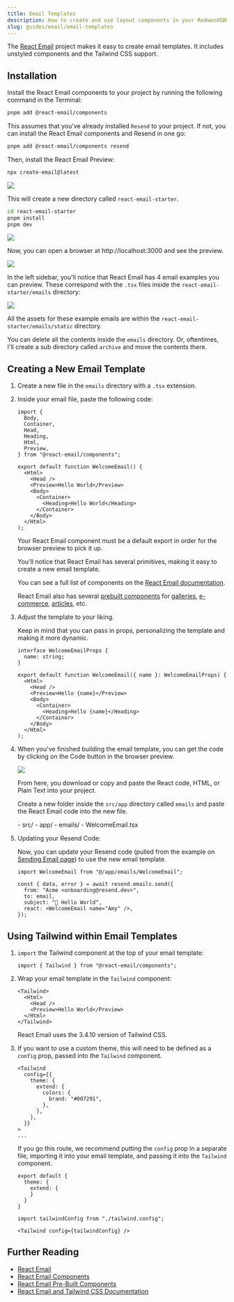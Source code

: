 ```yaml
---
title: Email Templates
description: How to create and use layout components in your RedwoodSDK project
slug: guides/email/email-templates
---
```



The [React Email](https://react.email/) project makes it easy to create email templates. It includes unstyled components and the Tailwind CSS support.

## Installation

Install the React Email components to your project by running the following command in the Terminal:

```bash
pnpm add @react-email/components
```

This assumes that you've already installed `Resend` to your project. If not, you can install the React Email components and Resend in one go:

```bash
pnpm add @react-email/components resend
```

Then, install the React Email Preview:

```bash
npx create-email@latest
```

![](./images/installed-react-email.png)

This will create a new directory called `react-email-starter`.

```bash
cd react-email-starter
pnpm install
pnpm dev
```

![](./images/react-email-dev.png)

Now, you can open a browser at http://localhost:3000 and see the preview.

![](./images/react-email-preview-in-browser.png)

In the left sidebar, you'll notice that React Email has 4 email examples you can preview. These correspond with the `.tsx` files inside the `react-email-starter/emails` directory:

![](./images/react-email-template-files.png)

All the assets for these example emails are within the `react-email-starter/emails/static` directory.

You can delete all the contents inside the `emails` directory. Or, oftentimes, I'll create a sub directory called `archive` and move the contents there.

## Creating a New Email Template

<Steps>

1. Create a new file in the `emails` directory with a `.tsx` extension.

2. Inside your email file, paste the following code:

    ```tsx title="src/emails/welcome-email.tsx"
    import {
      Body,
      Container,
      Head,
      Heading,
      Html,
      Preview,
    } from "@react-email/components";

    export default function WelcomeEmail() {
      <Html>
        <Head />
        <Preview>Hello World</Preview>
        <Body>
          <Container>
            <Heading>Hello World</Heading>
          </Container>
        </Body>
      </Html>
    );
    ```

    <Aside type="caution" title="Default Export">
    Your React Email component must be a default export in order for the browser preview to pick it up.
    </Aside>

    You'll notice that React Email has several primitives, making it easy to create a new email template.

    You can see a full list of components on the [React Email documentation](https://react.email/docs/introduction).

    React Email also has several [prebuilt components](https://react.email/components) for [galleries](https://react.email/components/gallery), [e-commerce](https://react.email/components/ecommerce), [articles](https://react.email/components/articles), etc.

3. Adjust the template to your liking.

    Keep in mind that you can pass in props, personalizing the template and making it more dynamic.

    ```tsx title="src/emails/welcome-email.tsx" startLineNumber={10}
    interface WelcomeEmailProps {
      name: string;
    }

    export default function WelcomeEmail({ name }: WelcomeEmailProps) {
      <Html>
        <Head />
        <Preview>Hello {name}</Preview>
        <Body>
          <Container>
            <Heading>Hello {name}</Heading>
          </Container>
        </Body>
      </Html>
    );
    ```

4. When you've finished building the email template, you can get the code by clicking on the Code button in the browser preview.

    ![](./images/react-email-get-code.png)

    From here, you download or copy and paste the React code, HTML, or Plain Text into your project.

    Create a new folder inside the `src/app` directory called `emails` and paste the React Email code into the new file.

    <FileTree>
    - src/
      - app/
        - emails/
          - WelcomeEmail.tsx
    </FileTree>

5. Updating your Resend Code:

    Now, you can update your Resend code (pulled from the example on [Sending Email page](/guides/email/sending-email)) to use the new email template.

    ```tsx title="src/app/emails/WelcomeEmail.tsx"
    import WelcomeEmail from "@/app/emails/WelcomeEmail";

    const { data, error } = await resend.emails.send({
      from: "Acme <onboarding@resend.dev>",
      to: email,
      subject: "👋 Hello World",
      react: <WelcomeEmail name="Amy" />,
    });
    ```

</Steps>

## Using Tailwind within Email Templates

<Steps>

1. `import` the Tailwind component at the top of your email template:

    ```tsx title="src/emails/WelcomeEmail.tsx"
    import { Tailwind } from "@react-email/components";
    ```

2. Wrap your email template in the `Tailwind` component:

    ```tsx title="src/emails/WelcomeEmail.tsx" showLineNumbers=false
    <Tailwind>
      <Html>
        <Head />
        <Preview>Hello World</Preview>
      </Html>
    </Tailwind>
    ```

    <Aside type="caution" title="Tailwind Version">
    React Email uses the 3.4.10 version of Tailwind CSS.
    </Aside>

3. If you want to use a custom theme, this will need to be defined as a `config` prop, passed into the `Tailwind` component.

    ```tsx title="src/emails/WelcomeEmail.tsx" showLineNumbers=false
    <Tailwind
      config={{
        theme: {
          extend: {
            colors: {
              brand: "#007291",
            },
          },
        },
      }}
    >
    ...
    ```

    If you go this route, we recommend putting the `config` prop in a separate file, importing it into your email template, and passing it into the `Tailwind` component.

    ```tsx title="src/emails/tailwind.config.ts"
    export default {
      theme: {
        extend: {
        }
      }
    }
    ```

    ```tsx title="src/emails/WelcomeEmail.tsx"
    import tailwindConfig from "./tailwind.config";

    <Tailwind config={tailwindConfig} />
    ```

</Steps>

## Further Reading

- [React Email](https://react.email/)
- [React Email Components](https://react.email/docs/components/html)
- [React Email Pre-Built Components](https://react.email/components)
- [React Email and Tailwind CSS Documentation](https://react.email/docs/components/tailwind)